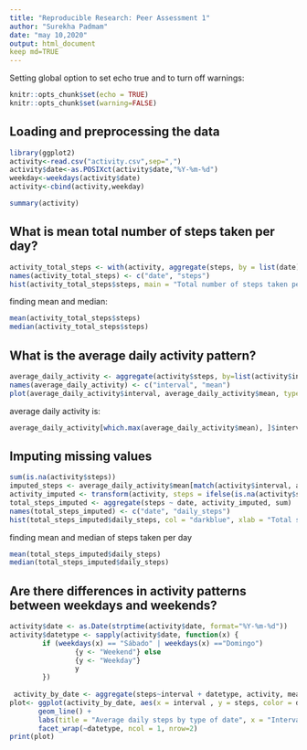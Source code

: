 ```yaml
---
title: "Reproducible Research: Peer Assessment 1"
author: "Surekha Padmam"
date: "may 10,2020"
output: html_document
keep md=TRUE
---
```




Setting global option to set echo true   and to turn off warnings:

```r
knitr::opts_chunk$set(echo = TRUE)
knitr::opts_chunk$set(warning=FALSE)
```

## Loading and preprocessing the data

```r
library(ggplot2)
activity<-read.csv("activity.csv",sep=",")
activity$date<-as.POSIXct(activity$date,"%Y-%m-%d")
weekday<-weekdays(activity$date)
activity<-cbind(activity,weekday)

summary(activity)
```



## What is mean total number of steps taken per day?
```r
activity_total_steps <- with(activity, aggregate(steps, by = list(date), FUN = sum, na.rm = TRUE))
names(activity_total_steps) <- c("date", "steps")
hist(activity_total_steps$steps, main = "Total number of steps taken per day", xlab = "Total steps taken per day", col = "darkblue", ylim = c(0,20), breaks = seq(0,25000, by=2500))
```
finding mean and median:
```r
mean(activity_total_steps$steps)
median(activity_total_steps$steps)
```


## What is the average daily activity pattern?
```r
average_daily_activity <- aggregate(activity$steps, by=list(activity$interval), FUN=mean, na.rm=TRUE)
names(average_daily_activity) <- c("interval", "mean")
plot(average_daily_activity$interval, average_daily_activity$mean, type = "l", col="darkblue", lwd = 2, xlab="Interval", ylab="Average number of steps", main="Average number of steps per intervals")
```
average daily activity is:
```r
average_daily_activity[which.max(average_daily_activity$mean), ]$interval
```

## Imputing missing values
```r
sum(is.na(activity$steps))
imputed_steps <- average_daily_activity$mean[match(activity$interval, average_daily_activity$interval)
activity_imputed <- transform(activity, steps = ifelse(is.na(activity$steps), yes = imputed_steps, no = activity$steps))
total_steps_imputed <- aggregate(steps ~ date, activity_imputed, sum)
names(total_steps_imputed) <- c("date", "daily_steps")
hist(total_steps_imputed$daily_steps, col = "darkblue", xlab = "Total steps per day", ylim = c(0,30), main = "Total number of steps taken each day", breaks = seq(0,25000,by=2500))
```
finding mean and  median of steps taken per day
```r
mean(total_steps_imputed$daily_steps)
median(total_steps_imputed$daily_steps)
```

## Are there differences in activity patterns between weekdays and weekends?

```r
activity$date <- as.Date(strptime(activity$date, format="%Y-%m-%d"))
activity$datetype <- sapply(activity$date, function(x) {
        if (weekdays(x) == "Sábado" | weekdays(x) =="Domingo") 
                {y <- "Weekend"} else 
                {y <- "Weekday"}
                y
        })
        
 activity_by_date <- aggregate(steps~interval + datetype, activity, mean, na.rm = TRUE)
plot<- ggplot(activity_by_date, aes(x = interval , y = steps, color = datetype)) +
       geom_line() +
       labs(title = "Average daily steps by type of date", x = "Interval", y = "Average number of steps") +
       facet_wrap(~datetype, ncol = 1, nrow=2)
print(plot)
       
```
